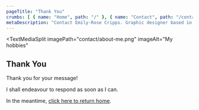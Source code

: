 ```yaml
---
pageTitle: "Thank You"
crumbs: [ { name: "Home", path: "/" }, { name: "Contact", path: "/contact" }, { name: "Thank You", path: "/contact/thank-you" } ]
metaDescription: "Contact Emily-Rose Cripps. Graphic designer based in Oxford, UK. Book-making, exhibition design and more."
---
```


<TextMediaSplit
    imagePath="contact/about-me.png"
    imageAlt="My hobbies"
>   

## Thank You

Thank you for your message!  

I shall endeavour to respond as soon as I can.

In the meantime, [click here to return home](/).

</TextMediaSplit>
